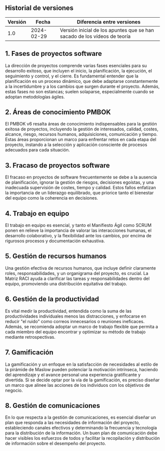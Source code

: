 ## Historial de versiones

| Versión | Fecha      | Diferencia entre versiones                                                                                                                                                                                 |
| ------- | ---------- | ---------------------------------------------------------------------------------------------------------------------------------------------------------------------------------------------------------- |
| 1.0     | 2024-02-29 | Versión inicial de los apuntes que se han sacado de los vídeos de teoría                                                                                   |

## 1. Fases de proyectos software

La dirección de proyectos comprende varias fases esenciales para su desarrollo exitoso, que incluyen el inicio, la planificación, la ejecución, el seguimiento y control, y el cierre. Es fundamental entender que la planificación es un proceso dinámico, que debe adaptarse constantemente a la incertidumbre y a los cambios que surgen durante el proyecto. Además, estas fases no son estancas; suelen solaparse, especialmente cuando se adoptan metodologías ágiles.

## 2. Áreas de conocimiento PMBOK

El PMBOK v6 resalta áreas de conocimiento indispensables para la gestión exitosa de proyectos, incluyendo la gestión de interesados, calidad, costes, alcance, riesgo, recursos humanos, adquisiciones, comunicación y tiempo. Estas áreas proporcionan un marco para enfrentar retos en cada etapa del proyecto, instando a la selección y aplicación consciente de procesos adecuados para cada situación.

## 3. Fracaso de proyectos software

El fracaso en proyectos de software frecuentemente se debe a la ausencia de planificación, ignorar la gestión de riesgos, decisiones egoístas, y una inadecuada supervisión de costes, tiempo y calidad. Estos fallos enfatizan la importancia de un liderazgo equilibrado, que priorice tanto el bienestar del equipo como la coherencia en decisiones.

## 4. Trabajo en equipo

El trabajo en equipo es esencial, y tanto el Manifiesto Ágil como SCRUM ponen en relieve la importancia de valorar las interacciones humanas, el desarrollo colaborativo, y la flexibilidad ante los cambios, por encima de rigurosos procesos y documentación exhaustiva.

## 5. Gestión de recursos humanos

Una gestión efectiva de recursos humanos, que incluye definir claramente roles, responsabilidades, y un organigrama del proyecto, es crucial. La Matriz RACI ayuda a clarificar las tareas y responsabilidades dentro del equipo, promoviendo una distribución equitativa del trabajo.

## 6. Gestión de la productividad

Es vital medir la productividad, entendida como la suma de las productividades individuales menos las distracciones, y enfocarse en reducir "el ruido" como correos innecesarios o reuniones ineficaces. Además, se recomienda adoptar un marco de trabajo flexible que permita a cada miembro del equipo encontrar y optimizar su método de trabajo mediante retrospectivas.

## 7. Gamificación

La gamificación y un enfoque en la satisfacción de necesidades al estilo de la pirámide de Maslow pueden potenciar la motivación intrínseca, haciendo del aprendizaje y el avance personal una experiencia gratificante y divertida. Si se decide optar por la vía de la gamificación, es preciso diseñar un marco que alinee las acciones de los individuos con los objetivos de negocio.

## 8. Gestión de comunicaciones

En lo que respecta a la gestión de comunicaciones, es esencial diseñar un plan que responda a las necesidades de información del proyecto, estableciendo canales efectivos y determinando la frecuencia y tecnología para la distribución de la información. Un buen plan de comunicación debe hacer visibles los esfuerzos de todos y facilitar la recopilación y distribución de información sobre el desempeño del proyecto.
